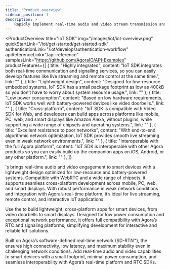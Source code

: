 ```yaml
---
title: 'Product overview'
sidebar_position: 1
description: >
    Rapidly implement real-time audio and video stream transmission and intercommunication for IoT scenarios and devices.
---
```



<ProductOverview
  title="IoT SDK"
  img="/images/iot/iot-overview.png"
  quickStartLink="/iot/get-started/get-started-sdk"
  authenticationLink="/iot/develop/authentication-workflow"
  apiReferenceLink="/api-reference"
  samplesLink="https://github.com/AgoraIO/API-Examples"
  productFeatures={[
    {
      title: "Highly integrated",
      content: "IoT SDK integrates both real-time communication and signalling services, so you can easily develop features like live streaming and remote control at the same time.",
      link: ""
    },
    {
      title: "Lightweight design",
      content: "Designed for low-resource embedded systems, IoT SDK has a small package footprint as low as 400kB so you don’t have to worry about system resource usage.",
      link: ""
    },
    {
      title: "Low power consumption",
      content: "Based on low hardware requirements, IoT SDK works well with battery-powered devices like video doorbells.",
      link: ""
    },
    {
      title: "Cross-platform",
      content: "IoT SDK is compatible with Video SDK for Web, and developers can build apps across platforms like mobile, PC, web, and smart displays like Amazon Alexa, without plugins, while supporting a wide range of chipsets and operating systems.",
      link: ""
    },
    {
      title: "Excellent resistance to poor networks",
      content: "With end-to-end algorithmic network optimization, IoT SDK provides smooth live streaming even in weak network environments.",
      link: ""
    },
    {
      title: "Interoperable with the full Agora platform",
      content: "IoT SDK is interoperable with other Agora products so you can easily build up the companion apps on iOS, Android, or any other platform.",
      link: ""
    },
  ]}
>

<Vg k="COMPANY" />'s <Vg k="IOT" /> brings real-time audio and video engagement to smart devices with a lightweight design optimized for low-resource and battery-powered systems. Compatible with WebRTC and a wide range of chipsets, it supports seamless cross-platform development across mobile, PC, web, and smart displays. With robust performance in weak network conditions and integration with Agora’s real-time platform, it’s ideal for live streaming, remote control, and interactive IoT applications.

Use the <Vg k="IOT" /> to build lightweight, cross-platform apps for smart devices, from video doorbells to smart displays. Designed for low power consumption and exceptional network performance, it offers full compatibility with Agora’s RTC and signaling platforms, simplifying development for interactive and reliable IoT solutions.

Built on Agora’s software-defined real-time network (SD-RTN™), the <Vg k="IOT" /> ensures high connectivity, low latency, and maximum stability even in challenging network conditions. Add real-time audio and video capabilities to smart devices with a small footprint, minimal power consumption, and seamless interoperability with Agora’s real-time platform and RTC SDKs.

</ProductOverview>